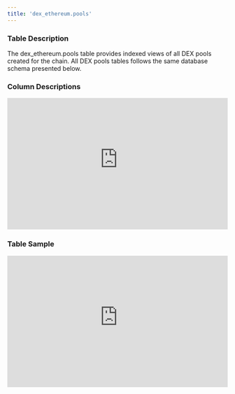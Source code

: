 ```yaml
---
title: 'dex_ethereum.pools'
---
```


### Table Description
The dex_ethereum.pools table provides indexed views of all DEX pools created for the chain. All DEX pools tables follows the same database schema presented below.
### Column Descriptions

<div>
    <iframe
        src="https://doc-embed-app.chainbasehq.com/columns/dex_ethereum.pools"
        width="100%"
        height="300px"
        frameBorder="0"
        scrolling="no"
    ></iframe>
</div>

### Table Sample

<div>
    <iframe
        src="https://doc-embed-app.chainbasehq.com/data/dex_ethereum.pools"
        width="100%"
        height="300px"
        frameBorder="0"
        scrolling="no"
    ></iframe>
</div>
